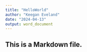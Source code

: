 ```yaml
---
title: "HelloWorld"
author: "Keegan Eveland"
date: "2024-04-13"
output: word_document
---
```


## This is a Markdown file.

